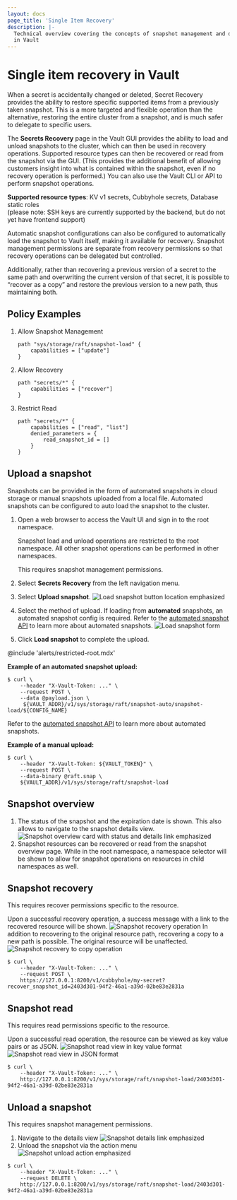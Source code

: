 ```yaml
---
layout: docs
page_title: 'Single Item Recovery'
description: |-
  Technical overview covering the concepts of snapshot management and data recovery
  in Vault
---
```


# Single item recovery in Vault 

When a secret is accidentally changed or deleted, Secret Recovery provides the ability 
to restore specific supported items from a previously taken snapshot. This is a more 
targeted and flexible operation than the alternative, restoring the entire cluster 
from a snapshot, and is much safer to delegate to specific users.

The **Secrets Recovery** page 
in the Vault GUI provides the ability to load and unload snapshots to the cluster, 
which can then be used in recovery operations. Supported resource types can then be 
recovered or read from the snapshot via the GUI. (This provides the additional benefit of 
allowing customers insight into what is contained within the snapshot, even if no 
recovery operation is performed.) You can also use the Vault CLI or API to perform snapshot operations.

**Supported resource types**: KV v1 secrets, Cubbyhole secrets, Database static roles  
(please note: SSH keys are currently supported by the backend, but do not yet have frontend support)

Automatic snapshot configurations can also be configured to automatically load the snapshot to Vault 
itself, making it available for recovery. Snapshot management permissions are separate from recovery 
permissions so that recovery operations can be delegated but controlled.

Additionally, rather than recovering a previous version of a secret to the same path and 
overwriting the current version of that secret, it is possible to “recover as a copy” and 
restore the previous version to a new path, thus maintaining both.

## Policy Examples
1. Allow Snapshot Management 
    ```hcl
    path "sys/storage/raft/snapshot-load" {
        capabilities = ["update"]
    }
    ```

2. Allow Recovery
    ```hcl
    path "secrets/*" {
        capabilities = ["recover"]
    }
    ```

3. Restrict Read 
    ```hcl
    path "secrets/*" {
        capabilities = ["read", "list"]
        denied_parameters = {
            read_snapshot_id = []
        }
    }
    ```

## Upload a snapshot

Snapshots can be provided in the form of automated snapshots in cloud storage or manual snapshots 
uploaded from a local file. Automated snapshots can be configured to auto load the snapshot to the cluster.


<Tabs>
<Tab heading="Web UI" group="ui">

1. Open a web browser to access the Vault UI and sign in to the root namespace.
   <Tip title="Namespace restriction">

   Snapshot load and unload operations are restricted to the root namespace. All other snapshot operations 
   can be performed in other namespaces. 

    </Tip>

    <Tip title="Permissions Required">
        This requires snapshot management permissions.
    </Tip>

2. Select **Secrets Recovery** from the left navigation menu.

3. Select **Upload snapshot**.
    ![Load snapshot button location emphasized](/img/ui-secret-recovery-upload.png)

4. Select the method of upload. If loading from **automated** snapshots, an automated snapshot config is required.
Refer to the [automated snapshot API](https://developer.hashicorp.com/vault/api-docs/system/storage/raftautosnapshots#load-a-snapshot-from-an-automated-snapshot-configuration) 
to learn more about automated snapshots.
    ![Load snapshot form](/img/ui-secret-recovery-upload-form.png)

5. Click **Load snapshot** to complete the upload.


</Tab>
<Tab heading="API call using cURL" group="api">

@include 'alerts/restricted-root.mdx'

**Example of an automated snapshot upload:**
```shell-session
$ curl \
    --header "X-Vault-Token: ..." \
    --request POST \
    --data @payload.json \
     ${VAULT_ADDR}/v1/sys/storage/raft/snapshot-auto/snapshot-load/${CONFIG_NAME}

```

Refer to the [automated snapshot API](https://developer.hashicorp.com/vault/api-docs/system/storage/raftautosnapshots#load-a-snapshot-from-an-automated-snapshot-configuration) 
to learn more about automated snapshots.

**Example of a manual upload:** 
```shell-session
$ curl \
    --header "X-Vault-Token: ${VAULT_TOKEN}" \
    --request POST \
    --data-binary @raft.snap \
    ${VAULT_ADDR}/v1/sys/storage/raft/snapshot-load
```

</Tab>
</Tabs>


## Snapshot overview

1. The status of the snapshot and the expiration date is shown. This also allows 
to navigate to the snapshot details view.
    ![Snapshot overview card with status and details link emphasized](/img/ui-secret-recovery-overview-details.png)
2. Snapshot resources can be recovered or read from the snapshot overview page.
While in the root namespace, a namespace selector will be shown 
to allow for snapshot operations on resources in child namespaces as well.

## Snapshot recovery

<Tabs>
<Tab heading="Web UI" group="ui">
    <Tip title="Permissions Required">
        This requires recover permissions specific to the resource.
    </Tip>

Upon a successful recovery operation, a success message with a link to the recovered resource will be shown.
    ![Snapshot recovery operation](/img/ui-secret-recovery-recover-message.png)
In addition to recovering to the original resource path, recovering a copy to a new path is possible. The original resource will be unaffected.
    ![Snapshot recovery to copy operation](/img/ui-secret-recovery-recover-copy.png)
</Tab>
<Tab heading="API call using cURL" group="api">

```shell-session
$ curl \
    --header "X-Vault-Token: ..." \
    --request POST \
    https://127.0.0.1:8200/v1/cubbyhole/my-secret?recover_snapshot_id=2403d301-94f2-46a1-a39d-02be83e2831a
```

</Tab>
</Tabs>

## Snapshot read

<Tabs>
<Tab heading="Web UI" group="ui">
    <Tip title="Permissions Required">
        This requires read permissions specific to the resource.
    </Tip>

Upon a successful read operation, the resource can be viewed as key value pairs or as JSON.
![Snapshot read view in key value format](/img/ui-secret-recovery-read-kv.png)
![Snapshot read view in JSON format](/img/ui-secret-recovery-read-json.png)

</Tab>
<Tab heading="API call using cURL" group="api">

```shell-session
$ curl \
    --header "X-Vault-Token: ..." \
    http://127.0.0.1:8200/v1/sys/storage/raft/snapshot-load/2403d301-94f2-46a1-a39d-02be83e2831a

```

</Tab>

</Tabs>

## Unload a snapshot

<Tabs>
<Tab heading="Web UI" group="ui">
    <Tip title="Permissions Required">
        This requires snapshot management permissions.
    </Tip>

1. Navigate to the details view
    ![Snapshot details link emphasized](/img/ui-secret-recovery-details-link.png)
2. Unload the snapshot via the action menu
    ![Snapshot unload action emphasized](/img/ui-secret-recovery-unload.png)
    
</Tab>
<Tab heading="API call using cURL" group="api">

```shell-session
$ curl \
    --header "X-Vault-Token: ..." \
    --request DELETE \
    http://127.0.0.1:8200/v1/sys/storage/raft/snapshot-load/2403d301-94f2-46a1-a39d-02be83e2831a

```
</Tab>
</Tabs>
